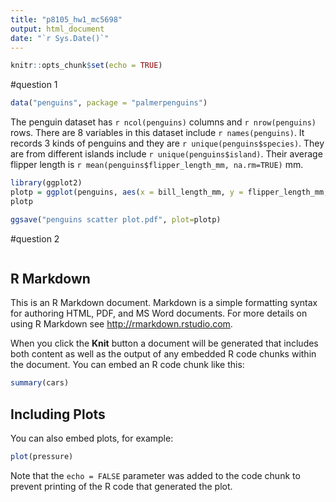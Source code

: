 ```yaml
---
title: "p8105_hw1_mc5698"
output: html_document
date: "`r Sys.Date()`"
---
```


```r
knitr::opts_chunk$set(echo = TRUE)
```


#question 1
```r
data("penguins", package = "palmerpenguins")
```


The penguin dataset has `r ncol(penguins)` columns and `r nrow(penguins)` rows. There are 8 variables in this dataset include `r names(penguins)`. It records 3 kinds of penguins and they are `r unique(penguins$species)`. They are from different islands include `r unique(penguins$island)`. Their average flipper length is `r mean(penguins$flipper_length_mm, na.rm=TRUE)` mm. 


```r
library(ggplot2)
plotp = ggplot(penguins, aes(x = bill_length_mm, y = flipper_length_mm, color = species)) + geom_point()
plotp
```
```r
ggsave("penguins scatter plot.pdf", plot=plotp)
```


#question 2 
```r

```

## R Markdown

This is an R Markdown document. Markdown is a simple formatting syntax for authoring HTML, PDF, and MS Word documents. For more details on using R Markdown see <http://rmarkdown.rstudio.com>.

When you click the **Knit** button a document will be generated that includes both content as well as the output of any embedded R code chunks within the document. You can embed an R code chunk like this:

```r
summary(cars)
```

## Including Plots

You can also embed plots, for example:

```r
plot(pressure)
```

Note that the `echo = FALSE` parameter was added to the code chunk to prevent printing of the R code that generated the plot.
